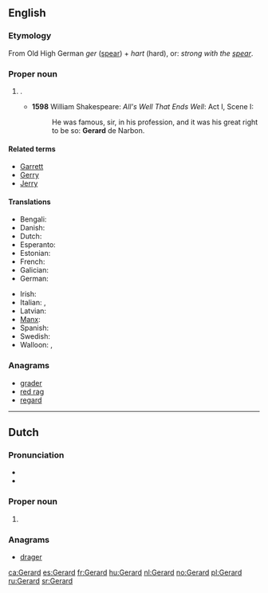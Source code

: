 {{also|Gérard}}
==English==

===Etymology===
From Old High German ''ger'' ([[spear]]) + ''hart'' (hard), or: ''strong with the [[spear]]''.

===Proper noun===
{{en-proper noun}}

# {{given name|male|from=Germanic}}.
#* '''1598''' William Shakespeare: ''All's Well That Ends Well'': Act I, Scene I:
#*: He was famous, sir, in his profession, and it  was his great right to be so: '''Gerard''' de Narbon.

====Related terms====
* [[Garrett]]
* [[Gerry]]
* [[Jerry]]

====Translations====
{{trans-top|male given name}}
* Bengali: {{t-|bn|জেরার্ড}}
* Danish: {{t-|da|Gerhard}}
* Dutch: {{t+|nl|Gerard|m}}
* Esperanto: {{t-|eo|Gerardo}}
* Estonian: {{t-|et|Kert}}
* French: {{t+|fr|Gérard}}
* Galician: {{t-|gl|Xerardo|m}}
* German: {{t+|de|Gerhard}}
{{trans-mid}}
* Irish: {{t-|ga|Gearóid}}
* Italian: {{t+|it|Gerardo|m}}, {{t-|it|Gherardo|m}}
* Latvian: {{t-|lv|Ģirts|m}}
* [[Manx]]: {{t-|gv|Gerrard|m}}
* Spanish: {{t+|es|Gerardo|m}}
* Swedish: {{t+|sv|Gerhard}}
* Walloon: {{t+|wa|Djuråd}}, {{t+|wa|Djeråd}}
{{trans-bottom}}

===Anagrams===
* [[grader#English|grader]]
* [[red rag#English|red rag]]
* [[regard#English|regard]]

----

==Dutch==

===Pronunciation===
* {{X-SAMPA|/GI"rArt/}}
* {{audio|Nl-Gerard.ogg|Audio}}

===Proper noun===
{{nl-proper noun}}

# {{given name|male|lang=nl}}

===Anagrams===
* [[drager#Dutch|drager]]

[[ca:Gerard]]
[[es:Gerard]]
[[fr:Gerard]]
[[hu:Gerard]]
[[nl:Gerard]]
[[no:Gerard]]
[[pl:Gerard]]
[[ru:Gerard]]
[[sr:Gerard]]